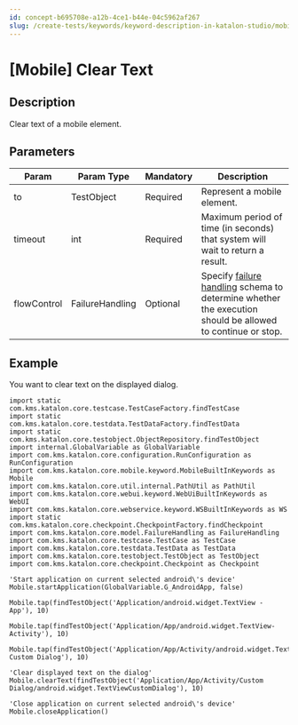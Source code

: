 ```yaml
---
id: concept-b695708e-a12b-4ce1-b44e-04c5962af267
slug: /create-tests/keywords/keyword-description-in-katalon-studio/mobile-keywords/mobile-clear-text
---
```


# \[Mobile\] Clear Text

## Description

Clear text of a mobile element.

## Parameters

<table><tr><th>Param</th><th>Param Type</th><th>Mandatory</th><th>Description</th></tr><tbody><tr><td>to</td><td>TestObject</td><td>Required</td><td>Represent a mobile element.</td></tr><tr><td>timeout</td><td>int</td><td>Required</td><td>Maximum period of time (in seconds) that system will wait to return a result.</td></tr><tr><td>flowControl</td><td>FailureHandling</td><td>Optional</td><td>Specify <a href="/maintain/configure-failure-handling-settings-in-katalon-studio" >failure handling</a> schema to determine whether the execution should be allowed to continue or stop.</td></tr></tbody></table>

## Example

You want to clear text on the displayed dialog.

```
import static com.kms.katalon.core.testcase.TestCaseFactory.findTestCase
import static com.kms.katalon.core.testdata.TestDataFactory.findTestData
import static com.kms.katalon.core.testobject.ObjectRepository.findTestObject
import internal.GlobalVariable as GlobalVariable
import com.kms.katalon.core.configuration.RunConfiguration as RunConfiguration
import com.kms.katalon.core.mobile.keyword.MobileBuiltInKeywords as Mobile
import com.kms.katalon.core.util.internal.PathUtil as PathUtil
import com.kms.katalon.core.webui.keyword.WebUiBuiltInKeywords as WebUI
import com.kms.katalon.core.webservice.keyword.WSBuiltInKeywords as WS
import static com.kms.katalon.core.checkpoint.CheckpointFactory.findCheckpoint
import com.kms.katalon.core.model.FailureHandling as FailureHandling
import com.kms.katalon.core.testcase.TestCase as TestCase
import com.kms.katalon.core.testdata.TestData as TestData
import com.kms.katalon.core.testobject.TestObject as TestObject
import com.kms.katalon.core.checkpoint.Checkpoint as Checkpoint

'Start application on current selected android\'s device'
Mobile.startApplication(GlobalVariable.G_AndroidApp, false)

Mobile.tap(findTestObject('Application/android.widget.TextView - App'), 10)

Mobile.tap(findTestObject('Application/App/android.widget.TextView-Activity'), 10)

Mobile.tap(findTestObject('Application/App/Activity/android.widget.TextView-Custom Dialog'), 10)

'Clear displayed text on the dialog'
Mobile.clearText(findTestObject('Application/App/Activity/Custom Dialog/android.widget.TextViewCustomDialog'), 10)

'Close application on current selected android\'s device'
Mobile.closeApplication()

```